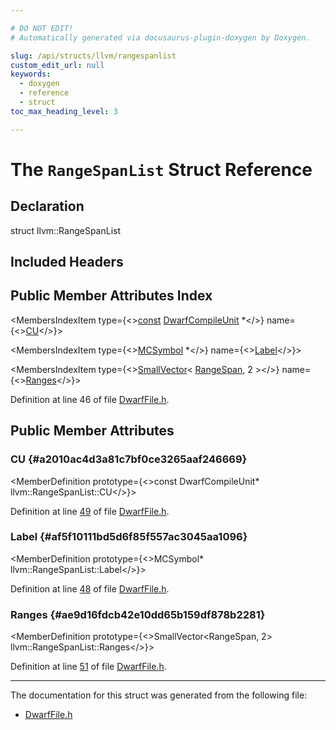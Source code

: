```yaml
---

# DO NOT EDIT!
# Automatically generated via docusaurus-plugin-doxygen by Doxygen.

slug: /api/structs/llvm/rangespanlist
custom_edit_url: null
keywords:
  - doxygen
  - reference
  - struct
toc_max_heading_level: 3

---
```





# The `RangeSpanList` Struct Reference

<DoxygenPage pluginConfig={pluginConfig}>



## Declaration

<CodeBlock>struct llvm::RangeSpanList</CodeBlock>

## Included Headers

<IncludesList>
<IncludesListItem
  filePath="CodeGen/AsmPrinter/DwarfFile.h"
  permalink="/docs/api/files/lib/lib/codegen/lib/codegen/asmprinter/dwarffile-h"
  isLocal="true" />
</IncludesList>

## Public Member Attributes Index

<MembersIndex>

<MembersIndexItem
  type={<><a href="/docs/api/files/lib/lib/target/lib/target/aarch64/aarch64promoteconstant-cpp/#a90f8350fecae261c25be85d38b451bff">const</a> <a href="/docs/api/classes/llvm/dwarfcompileunit">DwarfCompileUnit</a> &#42;</>}
  name={<><a href="#a2010ac4d3a81c7bf0ce3265aaf246669">CU</a></>}>
</MembersIndexItem>

<MembersIndexItem
  type={<><a href="/docs/api/classes/llvm/mcsymbol">MCSymbol</a> &#42;</>}
  name={<><a href="#af5f10111bd5d6f85f557ac3045aa1096">Label</a></>}>
</MembersIndexItem>

<MembersIndexItem
  type={<><a href="/docs/api/classes/llvm/smallvector">SmallVector</a>&lt; <a href="/docs/api/structs/llvm/rangespan">RangeSpan</a>, 2 &gt;</>}
  name={<><a href="#ae9d16fdcb42e10dd65b159df878b2281">Ranges</a></>}>
</MembersIndexItem>

</MembersIndex>


Definition at line 46 of file <a href="/docs/api/files/lib/lib/codegen/lib/codegen/asmprinter/dwarffile-h">DwarfFile.h</a>.

<SectionDefinition>

## Public Member Attributes

### CU {#a2010ac4d3a81c7bf0ce3265aaf246669}

<MemberDefinition
  prototype={<>const DwarfCompileUnit&#42; llvm::RangeSpanList::CU</>}>

Definition at line <a href="/docs/api/files/lib/lib/codegen/lib/codegen/asmprinter/dwarffile-h/#l00049">49</a> of file <a href="/docs/api/files/lib/lib/codegen/lib/codegen/asmprinter/dwarffile-h">DwarfFile.h</a>.
</MemberDefinition>

### Label {#af5f10111bd5d6f85f557ac3045aa1096}

<MemberDefinition
  prototype={<>MCSymbol&#42; llvm::RangeSpanList::Label</>}>

Definition at line <a href="/docs/api/files/lib/lib/codegen/lib/codegen/asmprinter/dwarffile-h/#l00048">48</a> of file <a href="/docs/api/files/lib/lib/codegen/lib/codegen/asmprinter/dwarffile-h">DwarfFile.h</a>.
</MemberDefinition>

### Ranges {#ae9d16fdcb42e10dd65b159df878b2281}

<MemberDefinition
  prototype={<>SmallVector&lt;RangeSpan, 2&gt; llvm::RangeSpanList::Ranges</>}>

Definition at line <a href="/docs/api/files/lib/lib/codegen/lib/codegen/asmprinter/dwarffile-h/#l00051">51</a> of file <a href="/docs/api/files/lib/lib/codegen/lib/codegen/asmprinter/dwarffile-h">DwarfFile.h</a>.
</MemberDefinition>

</SectionDefinition>

<hr/>

The documentation for this struct was generated from the following file:

<ul>
<li><a href="/docs/api/files/lib/lib/codegen/lib/codegen/asmprinter/dwarffile-h">DwarfFile.h</a></li>
</ul>

</DoxygenPage>
